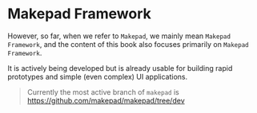# Makepad Framework

However, so far, when we refer to `Makepad`, we mainly mean `Makepad Framework`, and the content of this book also focuses primarily on `Makepad Framework`. 

 It is actively being developed but is already usable for building rapid prototypes and simple (even complex) UI applications.

> Currently the most active branch of `makepad` is https://github.com/makepad/makepad/tree/dev
